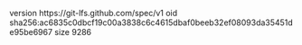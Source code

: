 version https://git-lfs.github.com/spec/v1
oid sha256:ac6835c0dbcf19c00a3838c6c4615dbaf0beeb32ef08093da35451de95be6967
size 9286
